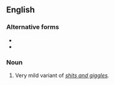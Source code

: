 ==English==

===Alternative forms===
* {{l|en|kicks-and-giggles}}
* {{l|en|shits-and-giggles}}

===Noun===
{{en-noun|head=[[grin]]s-[[and]]-[[giggle]]s|-}}

# {{lb|en|rare}} Very mild variant of ''[[shits and giggles]].''